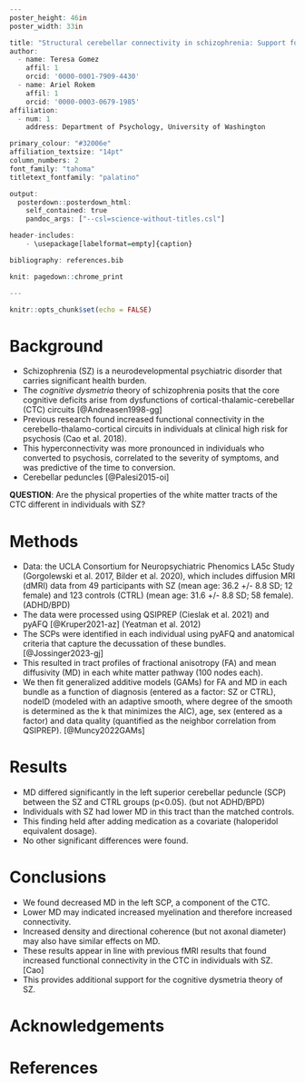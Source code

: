 ```r
---
poster_height: 46in
poster_width: 33in

title: "Structural cerebellar connectivity in schizophrenia: Support for the cognitive dysmetria theory"
author:
  - name: Teresa Gomez
    affil: 1
    orcid: '0000-0001-7909-4430'
  - name: Ariel Rokem
    affil: 1
    orcid: '0000-0003-0679-1985'
affiliation:
  - num: 1
    address: Department of Psychology, University of Washington

primary_colour: "#32006e"
affiliation_textsize: "14pt"
column_numbers: 2
font_family: "tahoma"
titletext_fontfamily: "palatino"

output:
  posterdown::posterdown_html:
    self_contained: true
    pandoc_args: ["--csl=science-without-titles.csl"]

header-includes:
    - \usepackage[labelformat=empty]{caption}

bibliography: references.bib

knit: pagedown::chrome_print

---
```

<style>
.poster_body h1 {
    font-family: "Palatino", "URW Palladio L", "serif";
}

body {
bottom-margin: 0px;
}
.poster_body h1 {
    background-color: #b7a57a;
    border: #85754d;
}

h5 br {
    display: none;
}

.poster_title h3 {
    font-family: "Palatino", "URW Palladio L", "serif";

}

.poster_title h5 {
    font-family: "Palatino", "URW Palladio L", "serif";
    width: 120%;
    margin-left:-10%;
}

.title_container {
    height: 165mm; }

img[src*='#logo'] {
    width: 10%;
    height: 10%
}

</style>

```r
knitr::opts_chunk$set(echo = FALSE)
```

# Background

- Schizophrenia (SZ) is a neurodevelopmental psychiatric disorder that carries significant health burden. 
- The *cognitive dysmetria* theory of schizophrenia posits that the core cognitive deficits arise from dysfunctions of cortical-thalamic-cerebellar (CTC) circuits [@Andreasen1998-gg]
- Previous research found increased functional connectivity in the cerebello-thalamo-cortical circuits in individuals at clinical high risk for psychosis (Cao et al. 2018). 
- This hyperconnectivity was more pronounced in individuals who converted to psychosis, correlated to the severity of symptoms, and was predictive of the time to conversion. 
- Cerebellar peduncles [@Palesi2015-oi]

**QUESTION**: Are the physical properties of the white matter tracts of the CTC different in individuals with SZ?   

# Methods

- Data: the UCLA Consortium for Neuropsychiatric Phenomics LA5c Study (Gorgolewski et al. 2017, Bilder et al. 2020), which includes diffusion MRI (dMRI) data from 49 participants with SZ (mean age: 36.2 +/- 8.8 SD; 12 female) and 123 controls (CTRL) (mean age: 31.6 +/- 8.8 SD; 58 female). (ADHD/BPD)
- The data were processed using QSIPREP (Cieslak et al. 2021) and pyAFQ [@Kruper2021-az] (Yeatman et al. 2012)
- The SCPs were identified in each individual using pyAFQ and anatomical criteria that capture the decussation of these bundles. [@Jossinger2023-gj]
- This resulted in tract profiles of fractional anisotropy (FA) and mean diffusivity (MD) in each white matter pathway (100 nodes each). 
- We then fit generalized additive models (GAMs) for FA and MD in each bundle as a function of diagnosis (entered as a factor: SZ or CTRL), nodeID (modeled with an adaptive smooth, where degree of the smooth is determined as the k that minimizes the AIC), age, sex (entered as a factor) and data quality (quantified as the neighbor correlation from QSIPREP). [@Muncy2022GAMs]


# Results

- MD differed significantly in the left superior cerebellar peduncle (SCP) between the SZ and CTRL groups (p<0.05). (but not ADHD/BPD)
- Individuals with SZ had lower MD in this tract than the matched controls. 
- This finding held after adding medication as a covariate (haloperidol equivalent dosage). 
- No other significant differences were found.

# Conclusions

- We found decreased MD in the left SCP, a component of the CTC. 
- Lower MD may indicated increased myelination and therefore increased connectivity. 
- Increased density and directional coherence (but not axonal diameter) may also have similar effects on MD. 
- These results appear in line with previous fMRI results that found increased functional connectivity in the CTC in individuals with SZ. [Cao]
- This provides additional support for the cognitive dysmetria theory of SZ. 


# Acknowledgements

# References
